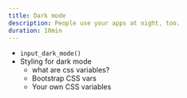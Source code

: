 ```yaml
---
title: Dark mode
description: People use your apps at night, too.
duration: 10min
---
```


- `input_dark_mode()`
- Styling for dark mode
    - what are css variables?
    - Bootstrap CSS vars
    - Your own CSS variables